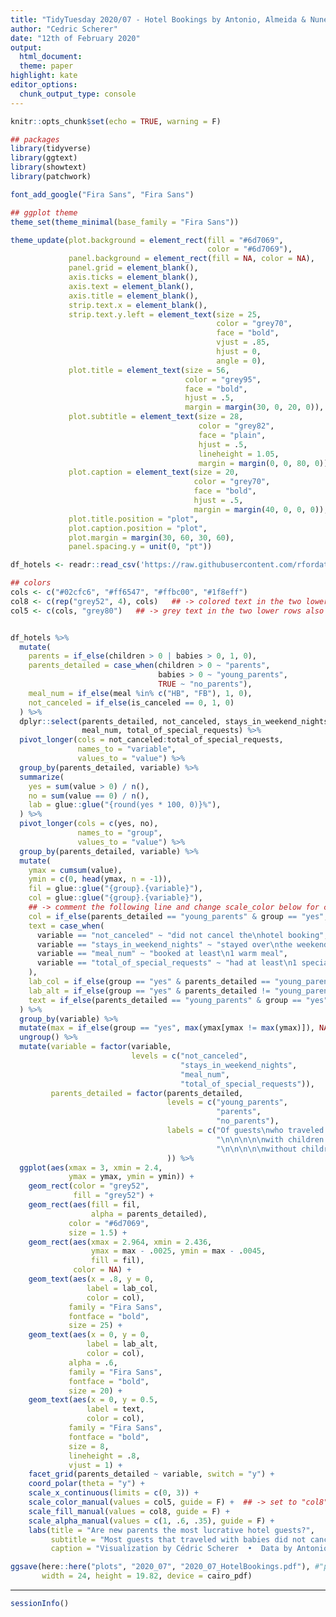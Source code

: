 ```yaml
---
title: "TidyTuesday 2020/07 - Hotel Bookings by Antonio, Almeida & Nunes 2019"
author: "Cedric Scherer"
date: "12th of February 2020"
output:
  html_document:
  theme: paper
highlight: kate
editor_options:
  chunk_output_type: console
---
```

  
```r
knitr::opts_chunk$set(echo = TRUE, warning = F)
```

```r
## packages
library(tidyverse)
library(ggtext)
library(showtext)
library(patchwork)

font_add_google("Fira Sans", "Fira Sans")

## ggplot theme
theme_set(theme_minimal(base_family = "Fira Sans"))

theme_update(plot.background = element_rect(fill = "#6d7069", 
                                            color = "#6d7069"),
             panel.background = element_rect(fill = NA, color = NA),
             panel.grid = element_blank(),
             axis.ticks = element_blank(),
             axis.text = element_blank(),
             axis.title = element_blank(),
             strip.text.x = element_blank(),
             strip.text.y.left = element_text(size = 25,
                                              color = "grey70",
                                              face = "bold",
                                              vjust = .85,
                                              hjust = 0,
                                              angle = 0),
             plot.title = element_text(size = 56,
                                       color = "grey95",
                                       face = "bold",
                                       hjust = .5,
                                       margin = margin(30, 0, 20, 0)),
             plot.subtitle = element_text(size = 28,
                                          color = "grey82",
                                          face = "plain",
                                          hjust = .5,
                                          lineheight = 1.05,
                                          margin = margin(0, 0, 80, 0)),
             plot.caption = element_text(size = 20,
                                         color = "grey70",
                                         face = "bold",
                                         hjust = .5,
                                         margin = margin(40, 0, 0, 0)),
             plot.title.position = "plot",
             plot.caption.position = "plot",
             plot.margin = margin(30, 60, 30, 60),
             panel.spacing.y = unit(0, "pt"))
```

```r
df_hotels <- readr::read_csv('https://raw.githubusercontent.com/rfordatascience/tidytuesday/master/data/2020/2020-02-11/hotels.csv')
```

```r
## colors
cols <- c("#02cfc6", "#ff6547", "#ffbc00", "#1f8eff")
col8 <- c(rep("grey52", 4), cols)   ## -> colored text in the two lower rows
col5 <- c(cols, "grey80")   ## -> grey text in the two lower rows also change code below


df_hotels %>% 
  mutate(
    parents = if_else(children > 0 | babies > 0, 1, 0),
    parents_detailed = case_when(children > 0 ~ "parents",
                                 babies > 0 ~ "young_parents",
                                 TRUE ~ "no_parents"),
    meal_num = if_else(meal %in% c("HB", "FB"), 1, 0),
    not_canceled = if_else(is_canceled == 0, 1, 0)
  ) %>% 
  dplyr::select(parents_detailed, not_canceled, stays_in_weekend_nights, 
                meal_num, total_of_special_requests) %>% 
  pivot_longer(cols = not_canceled:total_of_special_requests,
               names_to = "variable",
               values_to = "value") %>% 
  group_by(parents_detailed, variable) %>%
  summarize(
    yes = sum(value > 0) / n(),
    no = sum(value == 0) / n(),
    lab = glue::glue("{round(yes * 100, 0)}%"),
  ) %>% 
  pivot_longer(cols = c(yes, no),
               names_to = "group",
               values_to = "value") %>% 
  group_by(parents_detailed, variable) %>% 
  mutate(
    ymax = cumsum(value),
    ymin = c(0, head(ymax, n = -1)),
    fil = glue::glue("{group}.{variable}"),
    col = glue::glue("{group}.{variable}"), 
    ## -> comment the following line and change scale_color below for colored text in the two lower rows
    col = if_else(parents_detailed == "young_parents" & group == "yes", unclass(col), "z"),  
    text = case_when(
      variable == "not_canceled" ~ "did not cancel the\nhotel booking",
      variable == "stays_in_weekend_nights" ~ "stayed over\nthe weekend",
      variable == "meal_num" ~ "booked at least\n1 warm meal",
      variable == "total_of_special_requests" ~ "had at least\n1 special request",
    ),
    lab_col = if_else(group == "yes" & parents_detailed == "young_parents", unclass(lab), NA_character_),
    lab_alt = if_else(group == "yes" & parents_detailed != "young_parents", unclass(lab), NA_character_),
    text = if_else(parents_detailed == "young_parents" & group == "yes", text, NA_character_)
  ) %>% 
  group_by(variable) %>% 
  mutate(max = if_else(group == "yes", max(ymax[ymax != max(ymax)]), NA_real_)) %>% 
  ungroup() %>% 
  mutate(variable = factor(variable,
                           levels = c("not_canceled", 
                                      "stays_in_weekend_nights", 
                                      "meal_num", 
                                      "total_of_special_requests")),
         parents_detailed = factor(parents_detailed, 
                                   levels = c("young_parents",
                                              "parents",
                                              "no_parents"),
                                   labels = c("Of guests\nwho traveled:\n\n\n\nwith babies...",
                                              "\n\n\n\n\nwith children...",
                                              "\n\n\n\n\nwithout children...")
                                   )) %>% 
  ggplot(aes(xmax = 3, xmin = 2.4, 
             ymax = ymax, ymin = ymin)) +
    geom_rect(color = "grey52", 
              fill = "grey52") +
    geom_rect(aes(fill = fil,
                  alpha = parents_detailed),
             color = "#6d7069", 
             size = 1.5) +
    geom_rect(aes(xmax = 2.964, xmin = 2.436,
                  ymax = max - .0025, ymin = max - .0045,
                  fill = fil),
              color = NA) +
    geom_text(aes(x = .8, y = 0, 
                 label = lab_col,
                 color = col),
             family = "Fira Sans",
             fontface = "bold",
             size = 25) +
    geom_text(aes(x = 0, y = 0, 
                 label = lab_alt,
                 color = col), 
             alpha = .6,
             family = "Fira Sans",
             fontface = "bold",
             size = 20) +
    geom_text(aes(x = 0, y = 0.5, 
                 label = text,
                 color = col),
             family = "Fira Sans",
             fontface = "bold",
             size = 8,
             lineheight = .8,
             vjust = 1) +
    facet_grid(parents_detailed ~ variable, switch = "y") +
    coord_polar(theta = "y") +
    scale_x_continuous(limits = c(0, 3)) +
    scale_color_manual(values = col5, guide = F) +  ## -> set to "col8" for colored text in the two lower rows
    scale_fill_manual(values = col8, guide = F) +
    scale_alpha_manual(values = c(1, .6, .35), guide = F) +
    labs(title = "Are new parents the most lucrative hotel guests?",
         subtitle = "Most guests that traveled with babies did not cancel their hotel booking, stayed over the weekend\nand had at least one special request. These guests also booked more often at least lunch or dinner.\nThe data comprises ~12,000 hotel bookings & cancelations in the period from July 2015 to August 2017.",
         caption = "Visualization by Cédric Scherer  •  Data by Antonio, Almeida & Nunes 2019 (doi: 10.1016/j.dib.2018.11.126)")

ggsave(here::here("plots", "2020_07", "2020_07_HotelBookings.pdf"), #"plots", 
       width = 24, height = 19.82, device = cairo_pdf)  
```

***

```r
sessionInfo()
```

